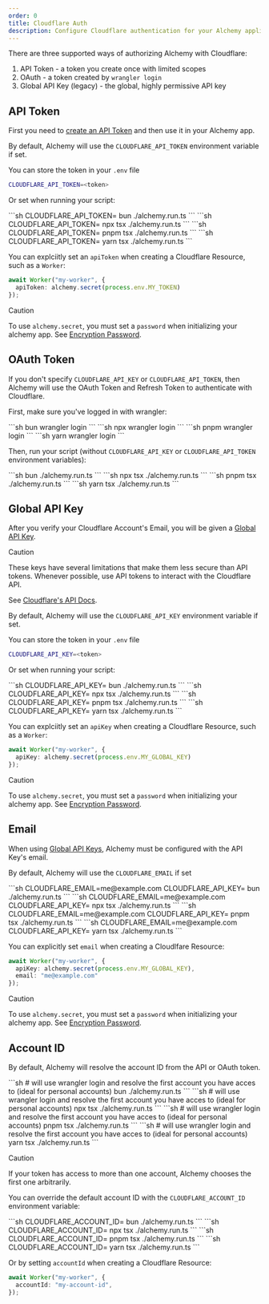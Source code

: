 ```yaml
---
order: 0
title: Cloudflare Auth
description: Configure Cloudflare authentication for your Alchemy applications. Learn to use API tokens, OAuth, or global API keys to securely manage Cloudflare resources.
---
```



There are three supported ways of authorizing Alchemy with Cloudflare:
1. API Token - a token you create once with limited scopes
2. OAuth - a token created by `wrangler login`
3. Global API Key (legacy) - the global, highly permissive API key

## API Token

First you need to [create an API Token](https://developers.cloudflare.com/fundamentals/api/get-started/create-token/) and then use it in your Alchemy app.

By default, Alchemy will use the `CLOUDFLARE_API_TOKEN` environment variable if set.

You can store the token in your `.env` file
```sh
CLOUDFLARE_API_TOKEN=<token>
```

Or set when running your script:

<Tabs syncKey="pkgManager">
  <TabItem label="bun">
    ```sh
    CLOUDFLARE_API_TOKEN=<token> bun ./alchemy.run.ts
    ```
  </TabItem>
  <TabItem label="npm">
    ```sh
    CLOUDFLARE_API_TOKEN=<token> npx tsx ./alchemy.run.ts
    ```
  </TabItem>
  <TabItem label="pnpm">
    ```sh
    CLOUDFLARE_API_TOKEN=<token> pnpm tsx ./alchemy.run.ts
    ```
  </TabItem>
  <TabItem label="yarn">
    ```sh
    CLOUDFLARE_API_TOKEN=<token> yarn tsx ./alchemy.run.ts
    ```
  </TabItem>
</Tabs>

You can explciitly set an `apiToken` when creating a Cloudflare Resource, such as a `Worker`:

```ts
await Worker("my-worker", {
  apiToken: alchemy.secret(process.env.MY_TOKEN)
});
```

> [!CAUTION]
> To use `alchemy.secret`, you must set a `password` when initializing your alchemy app. See [Encryption Password](../concepts/secret.md#encryption-password).

## OAuth Token

If you don't specify `CLOUDFLARE_API_KEY` or `CLOUDFLARE_API_TOKEN`, then Alchemy will use the OAuth Token and Refresh Token to authenticate with Cloudflare.

First, make sure you've logged in with wrangler:

<Tabs syncKey="pkgManager">
  <TabItem label="bun">
    ```sh
    bun wrangler login
    ```
  </TabItem>
  <TabItem label="npm">
    ```sh
    npx wrangler login
    ```
  </TabItem>
  <TabItem label="pnpm">
    ```sh
    pnpm wrangler login
    ```
  </TabItem>
  <TabItem label="yarn">
    ```sh
    yarn wrangler login
    ```
  </TabItem>
</Tabs>

Then, run your script (without `CLOUDFLARE_API_KEY` or `CLOUDFLARE_API_TOKEN` environment variables):

<Tabs syncKey="pkgManager">
  <TabItem label="bun">
    ```sh
    bun ./alchemy.run.ts
    ```
  </TabItem>
  <TabItem label="npm">
    ```sh
    npx tsx ./alchemy.run.ts
    ```
  </TabItem>
  <TabItem label="pnpm">
    ```sh
    pnpm tsx ./alchemy.run.ts
    ```
  </TabItem>
  <TabItem label="yarn">
    ```sh
    yarn tsx ./alchemy.run.ts
    ```
  </TabItem>
</Tabs>

## Global API Key

After you verify your Cloudflare Account's Email, you will be given a [Global API Key](https://developers.cloudflare.com/fundamentals/api/get-started/keys/).

> [!CAUTION]
> These keys have several limitations that make them less secure than API tokens. Whenever possible, use API tokens to interact with the Cloudflare API. 
>
> See [Cloudflare's API Docs](https://developers.cloudflare.com/api/).

By default, Alchemy will use the `CLOUDFLARE_API_KEY` environment variable if set.

You can store the token in your `.env` file
```sh
CLOUDFLARE_API_KEY=<token>
```

Or set when running your script:

<Tabs syncKey="pkgManager">
  <TabItem label="bun">
    ```sh
    CLOUDFLARE_API_KEY=<token> bun ./alchemy.run.ts
    ```
  </TabItem>
  <TabItem label="npm">
    ```sh
    CLOUDFLARE_API_KEY=<token> npx tsx ./alchemy.run.ts
    ```
  </TabItem>
  <TabItem label="pnpm">
    ```sh
    CLOUDFLARE_API_KEY=<token> pnpm tsx ./alchemy.run.ts
    ```
  </TabItem>
  <TabItem label="yarn">
    ```sh
    CLOUDFLARE_API_KEY=<token> yarn tsx ./alchemy.run.ts
    ```
  </TabItem>
</Tabs>

You can explciitly set an `apiKey` when creating a Cloudflare Resource, such as a `Worker`:

```ts
await Worker("my-worker", {
  apiKey: alchemy.secret(process.env.MY_GLOBAL_KEY)
});
```

> [!CAUTION]
> To use `alchemy.secret`, you must set a `password` when initializing your alchemy app. See [Encryption Password](../concepts/secret.md#encryption-password).

## Email

When using [Global API Keys](#global-api-key), Alchemy must be configured with the API Key's email.

By default, Alchemy will use the `CLOUDFLARE_EMAIL` if set

<Tabs syncKey="pkgManager">
  <TabItem label="bun">
    ```sh
    CLOUDFLARE_EMAIL=me@example.com CLOUDFLARE_API_KEY=<token> bun ./alchemy.run.ts
    ```
  </TabItem>
  <TabItem label="npm">
    ```sh
    CLOUDFLARE_EMAIL=me@example.com CLOUDFLARE_API_KEY=<token> npx tsx ./alchemy.run.ts
    ```
  </TabItem>
  <TabItem label="pnpm">
    ```sh
    CLOUDFLARE_EMAIL=me@example.com CLOUDFLARE_API_KEY=<token> pnpm tsx ./alchemy.run.ts
    ```
  </TabItem>
  <TabItem label="yarn">
    ```sh
    CLOUDFLARE_EMAIL=me@example.com CLOUDFLARE_API_KEY=<token> yarn tsx ./alchemy.run.ts
    ```
  </TabItem>
</Tabs>

You can explicitly set `email` when creating a Cloudlfare Resource:

```ts
await Worker("my-worker", {
  apiKey: alchemy.secret(process.env.MY_GLOBAL_KEY),
  email: "me@example.com"
});
```

> [!CAUTION]
> To use `alchemy.secret`, you must set a `password` when initializing your alchemy app. See [Encryption Password](../concepts/secret.md#encryption-password).

## Account ID

By default, Alchemy will resolve the account ID from the API or OAuth token.

<Tabs syncKey="pkgManager">
  <TabItem label="bun">
    ```sh
    # will use wrangler login and resolve the first account you have acces to (ideal for personal accounts)
    bun ./alchemy.run.ts
    ```
  </TabItem>
  <TabItem label="npm">
    ```sh
    # will use wrangler login and resolve the first account you have acces to (ideal for personal accounts)
    npx tsx ./alchemy.run.ts
    ```
  </TabItem>
  <TabItem label="pnpm">
    ```sh
    # will use wrangler login and resolve the first account you have acces to (ideal for personal accounts)
    pnpm tsx ./alchemy.run.ts
    ```
  </TabItem>
  <TabItem label="yarn">
    ```sh
    # will use wrangler login and resolve the first account you have acces to (ideal for personal accounts)
    yarn tsx ./alchemy.run.ts
    ```
  </TabItem>
</Tabs>

> [!CAUTION]
> If your token has access to more than one account, Alchemy chooses the first one arbitrarily.

You can override the default account ID with the `CLOUDFLARE_ACCOUNT_ID` environment variable:

<Tabs syncKey="pkgManager">
  <TabItem label="bun">
    ```sh
    CLOUDFLARE_ACCOUNT_ID=<account-id> bun ./alchemy.run.ts
    ```
  </TabItem>
  <TabItem label="npm">
    ```sh
    CLOUDFLARE_ACCOUNT_ID=<account-id> npx tsx ./alchemy.run.ts
    ```
  </TabItem>
  <TabItem label="pnpm">
    ```sh
    CLOUDFLARE_ACCOUNT_ID=<account-id> pnpm tsx ./alchemy.run.ts
    ```
  </TabItem>
  <TabItem label="yarn">
    ```sh
    CLOUDFLARE_ACCOUNT_ID=<account-id> yarn tsx ./alchemy.run.ts
    ```
  </TabItem>
</Tabs>

Or by setting `accountId` when creating a Cloudflare Resource:
```ts
await Worker("my-worker", {
  accountId: "my-account-id",
});
``` 